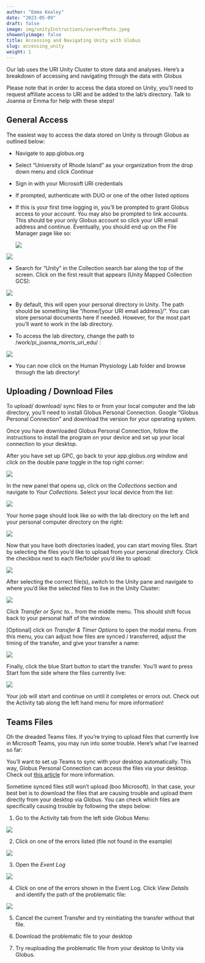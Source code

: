 ```yaml
---
author: "Emma Kealey"
date: "2023-05-09"
draft: false
image: img/unityInstructions/serverPhoto.jpeg
showonlyimage: false
title: Accessing and Navigating Unity with Globus
slug: accessing_unity
weight: 1
---
```


Our lab uses the URI Unity Cluster to store data and analyses. Here's a breakdown of accessing and navigating through the data with Globus

<!--more-->

Please note that in order to access the data stored on Unity, you'll need to request affiliate access to URI and be added to the lab's directory. Talk to Joanna or Emma for help with these steps!

## General Access

The easiest way to access the data stored on Unity is through Globus as outlined below:

-   Navigate to app.globus.org

-   Select "University of Rhode Island" as your organization from the drop down menu and click *Continue*

-   Sign in with your Microsoft URI credentials

-   If prompted, authenticate with DUO or one of the other listed options

-   If this is your first time logging in, you'll be prompted to grant Globus access to your account. You may also be prompted to link accounts. This should be your only Globus account so click your URI email address and continue. Eventually, you should end up on the File Manager page like so:

    ![](images/globusHomePage.jpeg)

![](/img/complete_guide/capTagSize60.jpg)

-   Search for "Unity" in the Collection search bar along the top of the screen. Click on the first result that appears (Unity Mapped Collection GCS):

![](/img/unityInstructions/globusUnitySearch.png)

-   By default, this will open your personal directory in Unity. The path should be something like "/home/[your URI email address]/". You can store personal documents here if needed. However, for the most part you'll want to work in the lab directory.

-   To access the lab directory, change the path to /work/pi_joanna_morris_uri_edu/ :

![](img/unityInstructions/globusLabDirectoryPath)

-   You can now click on the Human Physiology Lab folder and browse through the lab directory!

## Uploading / Download Files

To upload/ download/ sync files to or from your local computer and the lab directory, you'll need to install Globus Personal Connection. Google "Globus Personal Connection" and download the version for your operating system.

Once you have downloaded Globus Personal Connection, follow the instructions to install the program on your device and set up your local connection to your desktop.

After you have set up GPC, go back to your app.globus.org window and click on the double pane toggle in the top right corner:

![](img/unityInstructions/globusPanels)

In the new panel that opens up, click on the *Collections* section and navigate to *Your Collections*. Select your local device from the list:

![](img/unityInstructions/globusYourConnections)

Your home page should look like so with the lab directory on the left and your personal computer directory on the right:

![](img/unityInstructions/globusLabPersonalDirectory)

Now that you have both directories loaded, you can start moving files. Start by selecting the files you'd like to upload from your personal directory. Click the checkbox next to each file/folder you'd like to upload:

![](img/unityInstructions/globusPersonalFilesSelected)

After selecting the correct file(s), switch to the Unity pane and navigate to where you'd like the selected files to live in the Unity Cluster:

![](img/unityInstructions/globusUnityLocationSelected)

Click *Transfer or Sync to...* from the middle menu. This should shift focus back to your personal half of the window.

[Optional] click on *Transfer & Timer Options* to open the modal menu. From this menu, you can adjust how files are synced / transferred, adjust the timing of the transfer, and give your transfer a name:

![](img/unityInstructions/globusTransferTimerMenu)

Finally, click the blue Start button to start the transfer. You'll want to press Start fom the side where the files currently live:

![](img/unityInstructions/globusStartTransfer)

Your job will start and continue on until it completes or errors out. Check out the Activity tab along the left hand menu for more information!

## Teams Files

Oh the dreaded Teams files. If you're trying to upload files that currently live in Microsoft Teams, you may run into some trouble. Here's what I've learned so far:

You'll want to set up Teams to sync with your desktop automatically. This way, Globus Personal Connection can access the files via your desktop. Check out [this article](https://support.microsoft.com/en-us/office/sync-sharepoint-and-teams-files-with-your-computer-6de9ede8-5b6e-4503-80b2-6190f3354a88) for more information.

Sometime synced files still won't upload (boo Microsoft). In that case, your best bet is to download the files that are causing trouble and upload them directly from your desktop via Globus. You can check which files are specifically causing trouble by following the steps below:

1.  Go to the Activity tab from the left side Globus Menu:

![](img/unityInstructions/globusActivityMenu)

2.  Click on one of the errors listed (file not found in the example)

![](img/unityInstructions/globusActivityError)

3.  Open the *Event Log*

![](img/unityInstructions/globusActivityEventLog)

4.  Click on one of the errors shown in the Event Log. Click *View Details* and identify the path of the problematic file:

![](img/unityInstructions/globusErrorFilePath)

5.  Cancel the current Transfer and try reinitiating the transfer without that file.

6.  Download the problematic file to your desktop

7.  Try reuploading the problematic file from your desktop to Unity via Globus.
